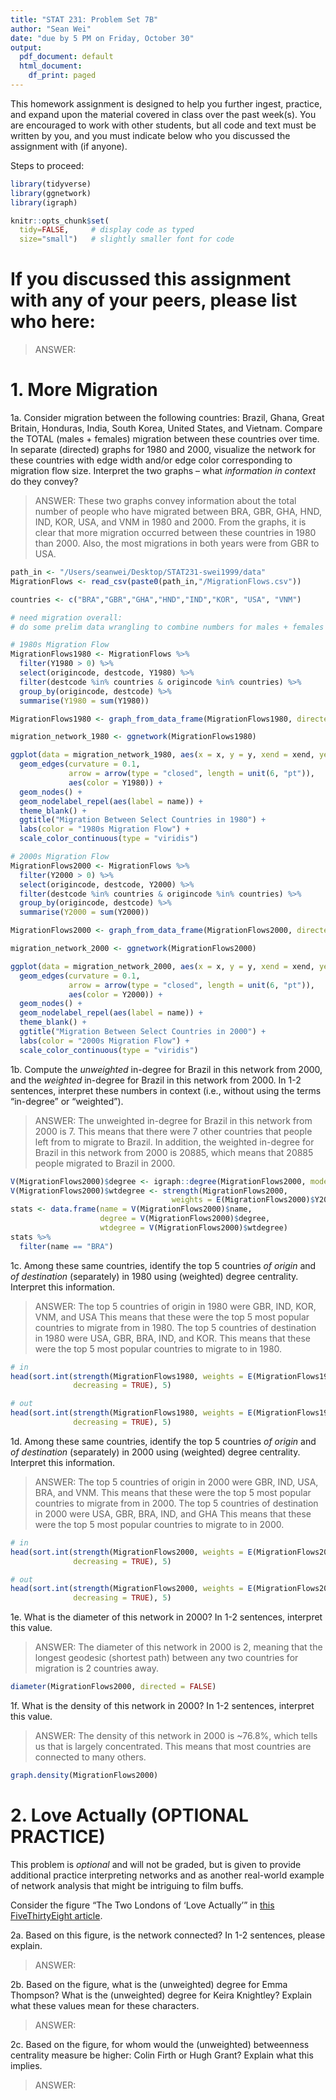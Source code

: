 ```yaml
---
title: "STAT 231: Problem Set 7B"
author: "Sean Wei"
date: "due by 5 PM on Friday, October 30"
output:
  pdf_document: default
  html_document:
    df_print: paged
---
```


This homework assignment is designed to help you further ingest, practice, and expand upon the material covered in class over the past week(s).  You are encouraged to work with other students, but all code and text must be written by you, and you must indicate below who you discussed the assignment with (if anyone).  

Steps to proceed:

\begin{enumerate}
\item In RStudio, go to File > Open Project, navigate to the folder with the course-content repo, select the course-content project (course-content.Rproj), and click "Open" 
\item Pull the course-content repo (e.g. using the blue-ish down arrow in the Git tab in upper right window)
\item Copy ps7B.Rmd from the course repo to your repo (see page 6 of the GitHub Classroom Guide for Stat231 if needed)
\item Close the course-content repo project in RStudio
\item Open YOUR repo project in RStudio
\item In the ps7B.Rmd file in YOUR repo, replace "YOUR NAME HERE" with your name
\item Add in your responses, committing and pushing to YOUR repo in appropriate places along the way
\item Run "Knit PDF" 
\item Upload the pdf to Gradescope.  Don't forget to select which of your pages are associated with each problem.  \textit{You will not get credit for work on unassigned pages (e.g., if you only selected the first page but your solution spans two pages, you would lose points for any part on the second page that the grader can't see).} 
\end{enumerate}

```r
library(tidyverse)
library(ggnetwork)
library(igraph)

knitr::opts_chunk$set(
  tidy=FALSE,     # display code as typed
  size="small")   # slightly smaller font for code
```


\newpage 
# If you discussed this assignment with any of your peers, please list who here:

> ANSWER:

\newpage
# 1. More Migration

1a. Consider migration between the following countries: Brazil, Ghana, Great Britain, Honduras, India, South Korea, United States, and Vietnam.  Compare the TOTAL (males + females) migration between these countries over time.  In separate (directed) graphs for 1980 and 2000, visualize the network for these countries with edge width and/or edge color corresponding to migration flow size.  Interpret the two graphs -- what *information in context* do they convey?

> ANSWER: These two graphs convey information about the total number of people who have migrated between BRA, GBR, GHA, HND, IND, KOR, USA, and VNM in 1980 and 2000. From the graphs, it is clear that more migration occurred between these countries in 1980 than 2000. Also, the most migrations in both years were from GBR to USA. 


```r
path_in <- "/Users/seanwei/Desktop/STAT231-swei1999/data"
MigrationFlows <- read_csv(paste0(path_in,"/MigrationFlows.csv"))

countries <- c("BRA","GBR","GHA","HND","IND","KOR", "USA", "VNM")

# need migration overall: 
# do some prelim data wrangling to combine numbers for males + females

# 1980s Migration Flow
MigrationFlows1980 <- MigrationFlows %>%
  filter(Y1980 > 0) %>% 
  select(origincode, destcode, Y1980) %>% 
  filter(destcode %in% countries & origincode %in% countries) %>% 
  group_by(origincode, destcode) %>% 
  summarise(Y1980 = sum(Y1980))

MigrationFlows1980 <- graph_from_data_frame(MigrationFlows1980, directed = TRUE) 

migration_network_1980 <- ggnetwork(MigrationFlows1980)

ggplot(data = migration_network_1980, aes(x = x, y = y, xend = xend, yend = yend)) +
  geom_edges(curvature = 0.1,
             arrow = arrow(type = "closed", length = unit(6, "pt")), 
             aes(color = Y1980)) +
  geom_nodes() +
  geom_nodelabel_repel(aes(label = name)) +
  theme_blank() +
  ggtitle("Migration Between Select Countries in 1980") + 
  labs(color = "1980s Migration Flow") +
  scale_color_continuous(type = "viridis")

# 2000s Migration Flow
MigrationFlows2000 <- MigrationFlows %>%
  filter(Y2000 > 0) %>% 
  select(origincode, destcode, Y2000) %>% 
  filter(destcode %in% countries & origincode %in% countries) %>% 
  group_by(origincode, destcode) %>% 
  summarise(Y2000 = sum(Y2000))

MigrationFlows2000 <- graph_from_data_frame(MigrationFlows2000, directed = TRUE) 

migration_network_2000 <- ggnetwork(MigrationFlows2000)

ggplot(data = migration_network_2000, aes(x = x, y = y, xend = xend, yend = yend)) +
  geom_edges(curvature = 0.1,
             arrow = arrow(type = "closed", length = unit(6, "pt")), 
             aes(color = Y2000)) +
  geom_nodes() +
  geom_nodelabel_repel(aes(label = name)) +
  theme_blank() +
  ggtitle("Migration Between Select Countries in 2000") + 
  labs(color = "2000s Migration Flow") +
  scale_color_continuous(type = "viridis")
```

1b. Compute the *unweighted* in-degree for Brazil in this network from 2000, and the *weighted* in-degree for Brazil in this network from 2000.  In 1-2 sentences, interpret these numbers in context (i.e., without using the terms "in-degree" or "weighted").

> ANSWER: The unweighted in-degree for Brazil in this network from 2000 is 7. This means that there were 7 other countries that people left from to migrate to Brazil. In addition, the weighted in-degree for Brazil in this network from 2000 is 20885, which means that 20885 people migrated to Brazil in 2000.

```r
V(MigrationFlows2000)$degree <- igraph::degree(MigrationFlows2000, mode = "in")
V(MigrationFlows2000)$wtdegree <- strength(MigrationFlows2000, 
                                    weights = E(MigrationFlows2000)$Y2000, mode = "in")
stats <- data.frame(name = V(MigrationFlows2000)$name,
                    degree = V(MigrationFlows2000)$degree,
                    wtdegree = V(MigrationFlows2000)$wtdegree)
stats %>% 
  filter(name == "BRA")
```


1c. Among these same countries, identify the top 5 countries *of origin* and *of destination* (separately) in 1980 using (weighted) degree centrality.  Interpret this information.

> ANSWER: The top 5 countries of origin in 1980 were GBR, IND, KOR, VNM, and USA This means that these were the top 5 most popular countries to migrate from in 1980. The top 5 countries of destination in 1980 were USA, GBR, BRA, IND, and KOR. This means that these were the top 5 most popular countries to migrate to in 1980.

```r
# in
head(sort.int(strength(MigrationFlows1980, weights = E(MigrationFlows1980)$Y1980, mode = "in"),
              decreasing = TRUE), 5)

# out
head(sort.int(strength(MigrationFlows1980, weights = E(MigrationFlows1980)$Y1980, mode = "out"), 
              decreasing = TRUE), 5)
```


1d. Among these same countries, identify the top 5 countries *of origin* and *of destination* (separately) in 2000 using (weighted) degree centrality.  Interpret this information.

> ANSWER: The top 5 countries of origin in 2000 were GBR, IND, USA, BRA, and VNM. This means that these were the top 5 most popular countries to migrate from in 2000. The top 5 countries of destination in 2000 were USA, GBR, BRA, IND, and GHA This means that these were the top 5 most popular countries to migrate to in 2000.

```r
# in
head(sort.int(strength(MigrationFlows2000, weights = E(MigrationFlows2000)$Y2000, mode = "in"),
              decreasing = TRUE), 5)

# out
head(sort.int(strength(MigrationFlows2000, weights = E(MigrationFlows2000)$Y2000, mode = "out"), 
              decreasing = TRUE), 5)
```


1e. What is the diameter of this network in 2000? In 1-2 sentences, interpret this value.

> ANSWER: The diameter of this network in 2000 is 2, meaning that the longest geodesic (shortest path) between any two countries for migration is 2 countries away.

```r
diameter(MigrationFlows2000, directed = FALSE)
```


1f. What is the density of this network in 2000? In 1-2 sentences, interpret this value.

> ANSWER: The density of this network in 2000 is ~76.8%, which tells us that is largely concentrated. This means that most countries are connected to many others.

```r
graph.density(MigrationFlows2000)
```


\newpage
# 2. Love Actually (OPTIONAL PRACTICE)

This problem is *optional* and will not be graded, but is given to provide additional practice interpreting networks and as another real-world example of network analysis that might be intriguing to film buffs. 

Consider the figure "The Two Londons of 'Love Actually'" in [this FiveThirtyEight article](https://fivethirtyeight.com/features/the-definitive-analysis-of-love-actually-the-greatest-christmas-movie-of-our-time/). 

2a. Based on this figure, is the network connected?  In 1-2 sentences, please explain.

> ANSWER: 

2b. Based on the figure, what is the (unweighted) degree for Emma Thompson?  What is the (unweighted) degree for Keira Knightley?  Explain what these values mean for these characters.

> ANSWER: 

2c. Based on the figure, for whom would the (unweighted) betweenness centrality measure be higher: Colin Firth or Hugh Grant?  Explain what this implies. 

> ANSWER:  